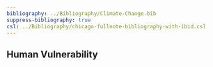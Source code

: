 ```yaml
---
bibliography: ../Bibliography/Climate-Change.bib
suppress-bibliography: true
csl: ../Bibliography/chicago-fullnote-bibliography-with-ibid.csl
---
```



## Human Vulnerability